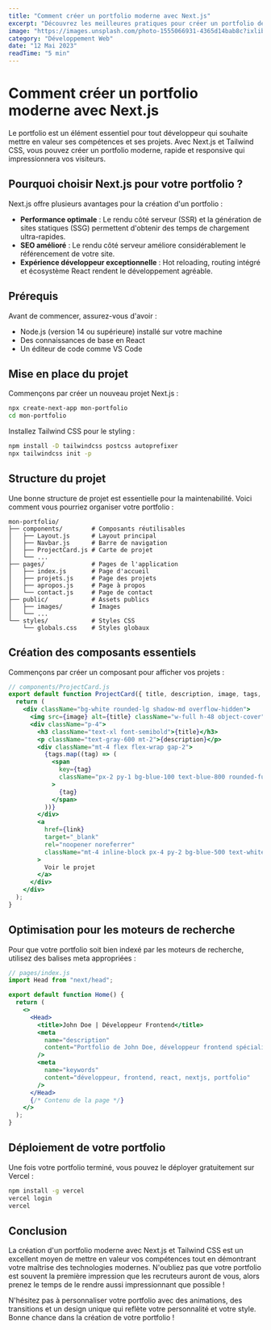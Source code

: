 ```yaml
---
title: "Comment créer un portfolio moderne avec Next.js"
excerpt: "Découvrez les meilleures pratiques pour créer un portfolio développeur attrayant et performant avec Next.js et Tailwind CSS."
image: "https://images.unsplash.com/photo-1555066931-4365d14bab8c?ixlib=rb-4.0.3&auto=format&fit=crop&w=800&q=80"
category: "Développement Web"
date: "12 Mai 2023"
readTime: "5 min"
---
```


# Comment créer un portfolio moderne avec Next.js

Le portfolio est un élément essentiel pour tout développeur qui souhaite mettre en valeur ses compétences et ses projets. Avec Next.js et Tailwind CSS, vous pouvez créer un portfolio moderne, rapide et responsive qui impressionnera vos visiteurs.

## Pourquoi choisir Next.js pour votre portfolio ?

Next.js offre plusieurs avantages pour la création d'un portfolio :

- **Performance optimale** : Le rendu côté serveur (SSR) et la génération de sites statiques (SSG) permettent d'obtenir des temps de chargement ultra-rapides.
- **SEO amélioré** : Le rendu côté serveur améliore considérablement le référencement de votre site.
- **Expérience développeur exceptionnelle** : Hot reloading, routing intégré et écosystème React rendent le développement agréable.

## Prérequis

Avant de commencer, assurez-vous d'avoir :

- Node.js (version 14 ou supérieure) installé sur votre machine
- Des connaissances de base en React
- Un éditeur de code comme VS Code

## Mise en place du projet

Commençons par créer un nouveau projet Next.js :

```bash
npx create-next-app mon-portfolio
cd mon-portfolio
```

Installez Tailwind CSS pour le styling :

```bash
npm install -D tailwindcss postcss autoprefixer
npx tailwindcss init -p
```

## Structure du projet

Une bonne structure de projet est essentielle pour la maintenabilité. Voici comment vous pourriez organiser votre portfolio :

```
mon-portfolio/
├── components/        # Composants réutilisables
│   ├── Layout.js      # Layout principal
│   ├── Navbar.js      # Barre de navigation
│   ├── ProjectCard.js # Carte de projet
│   └── ...
├── pages/             # Pages de l'application
│   ├── index.js       # Page d'accueil
│   ├── projets.js     # Page des projets
│   ├── apropos.js     # Page à propos
│   └── contact.js     # Page de contact
├── public/            # Assets publics
│   ├── images/        # Images
│   └── ...
└── styles/            # Styles CSS
    └── globals.css    # Styles globaux
```

## Création des composants essentiels

Commençons par créer un composant pour afficher vos projets :

```jsx
// components/ProjectCard.js
export default function ProjectCard({ title, description, image, tags, link }) {
  return (
    <div className="bg-white rounded-lg shadow-md overflow-hidden">
      <img src={image} alt={title} className="w-full h-48 object-cover" />
      <div className="p-4">
        <h3 className="text-xl font-semibold">{title}</h3>
        <p className="text-gray-600 mt-2">{description}</p>
        <div className="mt-4 flex flex-wrap gap-2">
          {tags.map((tag) => (
            <span
              key={tag}
              className="px-2 py-1 bg-blue-100 text-blue-800 rounded-full text-xs"
            >
              {tag}
            </span>
          ))}
        </div>
        <a
          href={link}
          target="_blank"
          rel="noopener noreferrer"
          className="mt-4 inline-block px-4 py-2 bg-blue-500 text-white rounded-md hover:bg-blue-600"
        >
          Voir le projet
        </a>
      </div>
    </div>
  );
}
```

## Optimisation pour les moteurs de recherche

Pour que votre portfolio soit bien indexé par les moteurs de recherche, utilisez des balises meta appropriées :

```jsx
// pages/index.js
import Head from "next/head";

export default function Home() {
  return (
    <>
      <Head>
        <title>John Doe | Développeur Frontend</title>
        <meta
          name="description"
          content="Portfolio de John Doe, développeur frontend spécialisé en React et Next.js"
        />
        <meta
          name="keywords"
          content="développeur, frontend, react, nextjs, portfolio"
        />
      </Head>
      {/* Contenu de la page */}
    </>
  );
}
```

## Déploiement de votre portfolio

Une fois votre portfolio terminé, vous pouvez le déployer gratuitement sur Vercel :

```bash
npm install -g vercel
vercel login
vercel
```

## Conclusion

La création d'un portfolio moderne avec Next.js et Tailwind CSS est un excellent moyen de mettre en valeur vos compétences tout en démontrant votre maîtrise des technologies modernes. N'oubliez pas que votre portfolio est souvent la première impression que les recruteurs auront de vous, alors prenez le temps de le rendre aussi impressionnant que possible !

N'hésitez pas à personnaliser votre portfolio avec des animations, des transitions et un design unique qui reflète votre personnalité et votre style. Bonne chance dans la création de votre portfolio !
